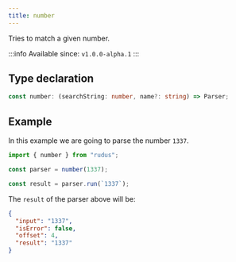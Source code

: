 ```yaml
---
title: number
---
```


Tries to match a given number.

:::info
Available since: `v1.0.0-alpha.1`
:::

## Type declaration

```ts
const number: (searchString: number, name?: string) => Parser;
```

## Example

In this example we are going to parse the number `1337`.

```ts
import { number } from "rudus";

const parser = number(1337);

const result = parser.run(`1337`);
```

The `result` of the parser above will be:

```json
{
  "input": "1337",
  "isError": false,
  "offset": 4,
  "result": "1337"
}
```

